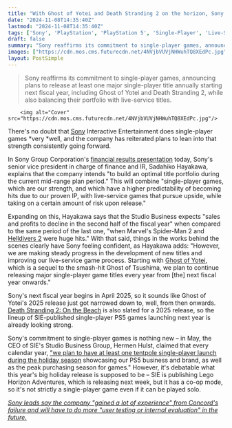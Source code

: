 ```yaml
---
title: "With Ghost of Yotei and Death Stranding 2 on the horizon, Sony reaffirms plans to release 'major single-player' games every year going forward"
date: "2024-11-08T14:35:40Z"
lastmod: "2024-11-08T14:35:40Z"
tags: ['Sony', 'PlayStation', 'PlayStation 5', 'Single-Player', 'Live-Service', 'Ghost of Yotei', 'Death Stranding 2', 'Financial Report']
draft: false
summary: "Sony reaffirms its commitment to single-player games, announcing plans to release at least one major single-player title annually starting next fiscal year, including Ghost of Yotei and Death Stranding 2, while also balancing their portfolio with live-service titles."
images: ["https://cdn.mos.cms.futurecdn.net/4NVjbVUVjNHWuhTQ8XEdPc.jpg"]
layout: PostSimple
---
```

> Sony reaffirms its commitment to single-player games, announcing plans to release at least one major single-player title annually starting next fiscal year, including Ghost of Yotei and Death Stranding 2, while also balancing their portfolio with live-service titles.


        <img alt="Cover" src="https://cdn.mos.cms.futurecdn.net/4NVjbVUVjNHWuhTQ8XEdPc.jpg"/>
        
There's no doubt that [Sony](https://www.gamesradar.com/tag/sony/) Interactive Entertainment does single-player games *very *well, and the company has reiterated plans to lean into that strength consistently going forward. 

In Sony Group Corporation's [<u>financial results presentation</u>](https://www.irwebmeeting.com/sony/fast/20241108/f5KHiS63/202503_2q_02_en/index.html) today, Sony's senior vice president in charge of finance and IR, Sadahiko Hayakawa, explains that the company intends "to build an optimal title portfolio during the current mid-range plan period." This will combine "single-player games, which are our strength, and which have a higher predictability of becoming hits due to our proven IP, with live-service games that pursue upside, while taking on a certain amount of risk upon release."

Expanding on this, Hayakawa says that the Studio Business expects "sales and profits to decline in the second half of the fiscal year" when compared to the same period of the last one, "when Marvel's Spider-Man 2 and [<u>Helldivers 2</u>](https://www.gamesradar.com/helldivers-2-guide/) were huge hits." With that said, things in the works behind the scenes clearly have Sony feeling confident, as Hayakawa adds: "However, we are making steady progress in the development of new titles and improving our live-service game process. Starting with [<u>Ghost of Yotei</u>](https://www.gamesradar.com/games/open-world/ghost-of-yotei-guide/), which is a sequel to the smash-hit Ghost of Tsushima, we plan to continue releasing major single-player game titles every year from [the] next fiscal year onwards."

Sony's next fiscal year begins in April 2025, so it sounds like Ghost of Yotei's 2025 release just got narrowed down to, well, from then onwards. [<u>Death Stranding 2: On the Beach</u>](https://www.gamesradar.com/death-stranding-2-guide/) is also slated for a 2025 release, so the lineup of SIE-published single-player PS5 games launching next year is already looking strong.

Sony's commitment to single-player games is nothing new – in May, the CEO of SIE's Studio Business Group, Hermen Hulst, claimed that every calendar year, [<u>"we plan to have at least one tentpole single-player launch during the holiday season</u>](https://www.gamesradar.com/platforms/playstation/during-a-slow-year-for-ps5-new-playstation-ceo-says-we-plan-to-have-at-least-one-tentpole-single-player-launch-during-the-holiday-season-every-year/) showcasing our PS5 business and brand, as well as the peak purchasing season for games." However, it's debatable what this year's big holiday release is supposed to be – SIE is publishing Lego Horizon Adventures, which is releasing next week, but it has a co-op mode, so it's not strictly a single-player game even if it can be played solo. 

[<u><em>Sony leads say the company "gained a lot of experience" from Concord's failure and will have to do more "user testing or internal evaluation" in the future.</em></u>](https://www.gamesradar.com/games/fps/sony-leads-say-the-company-gained-a-lot-of-experience-from-concords-failure-and-will-have-to-do-more-user-testing-or-internal-evaluation-in-the-future/)
        